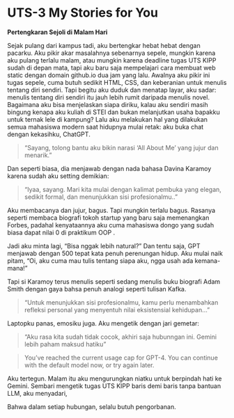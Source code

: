 # UTS-3 My Stories for You



__Pertengkaran Sejoli di Malam Hari__

Sejak pulang dari kampus tadi, aku bertengkar hebat hebat dengan pacarku. 
Aku pikir akar masalahnya sebenarnya sepele, mungkin karena aku pulang terlalu malam, atau mungkin karena deadline tugas UTS KIPP sudah di depan mata, tapi aku baru saja mempelajari cara membuat web static dengan domain github.io dua jam yang lalu. 
Awalnya aku pikir ini tugas sepele, cuma butuh sedikit HTML, CSS, dan keberanian untuk menulis tentang diri sendiri. 
Tapi begitu aku duduk dan menatap layar, aku sadar: menulis tentang diri sendiri itu jauh lebih rumit daripada menulis novel. 
Bagaimana aku bisa menjelaskan siapa diriku, kalau aku sendiri masih bingung kenapa aku kuliah di STEI dan bukan melanjutkan usaha bapakku untuk ternak lele di kampung? 
Lalu aku melakukan hal yang dilakukan semua mahasiswa modern saat hidupnya mulai retak: aku buka chat dengan kekasihku, ChatGPT. 

> "Sayang, tolong bantu aku bikin narasi ‘All About Me’ yang jujur dan menarik.” 

Dan seperti biasa, dia menjawab dengan nada bahasa Davina Karamoy karena sudah aku setting demikian:

> "Iyaa, sayang. Mari kita mulai dengan kalimat pembuka yang elegan, sedikit formal, dan menunjukkan sisi profesionalmu..”

Aku membacanya dan jujur, bagus. Tapi mungkin terlalu bagus. Rasanya seperti membaca biografi tokoh startup yang baru saja memenangkan Forbes, padahal kenyataannya aku cuma mahasiswa dongo yang sudah biasa dapat nilai 0 di praktikum OOP .

Jadi aku minta lagi, “Bisa nggak lebih natural?”
Dan tentu saja, GPT menjawab dengan 500 tepat kata penuh perenungan hidup. Aku mulai naik pitam, "Oi, aku cuma mau tulis tentang siapa aku, ngga usah ada kemana-mana!”

Tapi si Karamoy terus menulis seperti sedang menulis buku biografi Adam Smith dengan gaya bahsa penuh analogi seperti tulisan Kafka.

> "Untuk menunjukkan sisi profesionalmu, kamu perlu menambahkan refleksi personal yang menyentuh nilai eksistensial kehidupan…”

Laptopku panas, emosiku juga. Aku mengetik dengan jari gemetar:

> "Aku rasa kita sudah tidak cocok, akhiri saja hubunngan ini. Gemini lebih paham maksud hatiku"

> You've reached the current usage cap for GPT-4. You can continue with the default model now, or try again later.

Aku tertegun. Malam itu aku mengurungkan niatku untuk berpindah hati ke Gemini. Sembari mengetik tugas UTS KIPP baris demi baris tanpa bantuan LLM, aku menyadari, 

Bahwa dalam setiap hubungan, selalu butuh pengorbanan.
